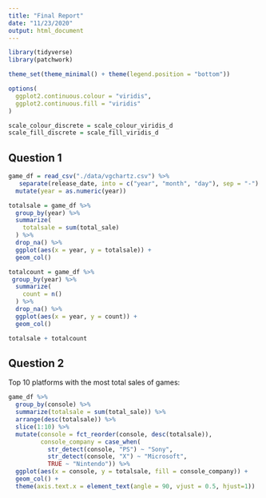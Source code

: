```yaml
---
title: "Final Report"
date: "11/23/2020"
output: html_document
---
```


```r
library(tidyverse)
library(patchwork)

theme_set(theme_minimal() + theme(legend.position = "bottom"))

options(
  ggplot2.continuous.colour = "viridis",
  ggplot2.continuous.fill = "viridis"
)

scale_colour_discrete = scale_colour_viridis_d
scale_fill_discrete = scale_fill_viridis_d
```

## Question 1

```r
game_df = read_csv("./data/vgchartz.csv") %>% 
   separate(release_date, into = c("year", "month", "day"), sep = "-") %>% 
  mutate(year = as.numeric(year))

totalsale = game_df %>% 
  group_by(year) %>% 
  summarize(
    totalsale = sum(total_sale)
  ) %>% 
  drop_na() %>% 
  ggplot(aes(x = year, y = totalsale)) +
  geom_col() 

totalcount = game_df %>% 
 group_by(year) %>% 
  summarize(
    count = n()
  ) %>% 
  drop_na() %>% 
  ggplot(aes(x = year, y = count)) +
  geom_col()  

totalsale + totalcount

```


## Question 2

Top 10 platforms with the most total sales of games:

```r
game_df %>% 
  group_by(console) %>% 
  summarize(totalsale = sum(total_sale)) %>% 
  arrange(desc(totalsale)) %>% 
  slice(1:10) %>% 
  mutate(console = fct_reorder(console, desc(totalsale)), 
         console_company = case_when(
           str_detect(console, "PS") ~ "Sony",
           str_detect(console, "X") ~ "Microsoft",
           TRUE ~ "Nintendo")) %>% 
  ggplot(aes(x = console, y = totalsale, fill = console_company)) + 
  geom_col() +
  theme(axis.text.x = element_text(angle = 90, vjust = 0.5, hjust=1))
```

```r

```


